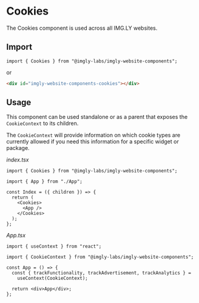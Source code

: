 

<Meta of={CookiesStories} />

# Cookies

The Cookies component is used across all IMG.LY websites.

<Story of={CookiesStories.Default} />

## Import

```tsx
import { Cookies } from "@imgly-labs/imgly-website-components";
```

or

```html
<div id="imgly-website-components-cookies"></div>
```

## Usage

This component can be used standalone or as a parent that exposes the `CookieContext` to its children.

The `CookieContext` will provide information on which cookie types are currently allowed if you need this information for a specific widget or package.

_index.tsx_

```tsx
import { Cookies } from "@imgly-labs/imgly-website-components";

import { App } from "./App";

const Index = ({ children }) => {
  return (
    <Cookies>
      <App />
    </Cookies>
  );
};
```

_App.tsx_

```tsx
import { useContext } from "react";

import { CookieContext } from "@imgly-labs/imgly-website-components";

const App = () => {
  const { trackFunctionality, trackAdvertisement, trackAnalytics } =
    useContext(CookieContext);

  return <div>App</div>;
};
```
